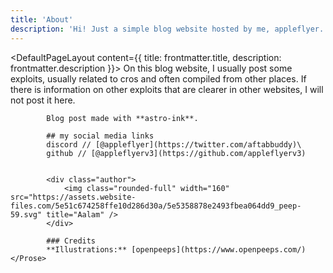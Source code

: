 ```yaml
---
title: 'About'
description: 'Hi! Just a simple blog website hosted by me, appleflyer.'
---
```


<DefaultPageLayout content={{ title: frontmatter.title, description: frontmatter.description }}>
    <Prose>
            On this blog website, I usually post some exploits, usually related to cros and often compiled from other places. If there is information on other exploits that are clearer in other websites, I will not post it here.

            Blog post made with **astro-ink**.

            ## my social media links
            discord // [@appleflyer](https://twitter.com/aftabbuddy)\
            github // [@appleflyerv3](https://github.com/appleflyerv3)
            
            
            <div class="author">
                <img class="rounded-full" width="160" src="https://assets.website-files.com/5e51c674258ffe10d286d30a/5e5358878e2493fbea064dd9_peep-59.svg" title="Aalam" />
            </div>

            ### Credits
            **Illustrations:** [openpeeps](https://www.openpeeps.com/)
    </Prose>
</DefaultPageLayout>
